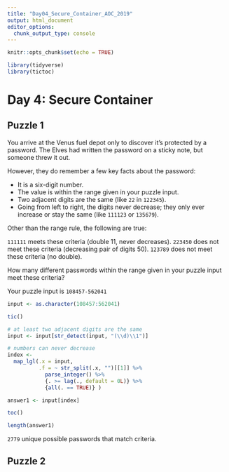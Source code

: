 ```yaml
---
title: "Day04_Secure_Container_AOC_2019"
output: html_document
editor_options: 
  chunk_output_type: console
---
```


```r
knitr::opts_chunk$set(echo = TRUE)

library(tidyverse)
library(tictoc)
```

# Day 4: Secure Container

## Puzzle 1

You arrive at the Venus fuel depot only to discover it's protected by a password. The Elves had written the password on a sticky note, but someone threw it out.

However, they do remember a few key facts about the password:

- It is a six-digit number.
- The value is within the range given in your puzzle input.
- Two adjacent digits are the same (like `22` in `122345`).
- Going from left to right, the digits never decrease; they only ever increase or stay the same (like `111123` or `135679`).

Other than the range rule, the following are true:

`111111` meets these criteria (double 11, never decreases).
`223450` does not meet these criteria (decreasing pair of digits 50).
`123789` does not meet these criteria (no double).

How many different passwords within the range given in your puzzle input meet these criteria?

Your puzzle input is `108457-562041`

```r
input <- as.character(108457:562041)
```


```r

tic()

# at least two adjacent digits are the same
input <- input[str_detect(input, "(\\d)\\1")]

# numbers can never decrease
index <- 
  map_lgl(.x = input, 
          .f = ~ str_split(.x, "")[[1]] %>% 
            parse_integer() %>% 
            {. >= lag(., default = 0L)} %>% 
            {all(. == TRUE)} )

answer1 <- input[index]

toc()

length(answer1)

```

`2779` unique possible passwords that match criteria.

## Puzzle 2